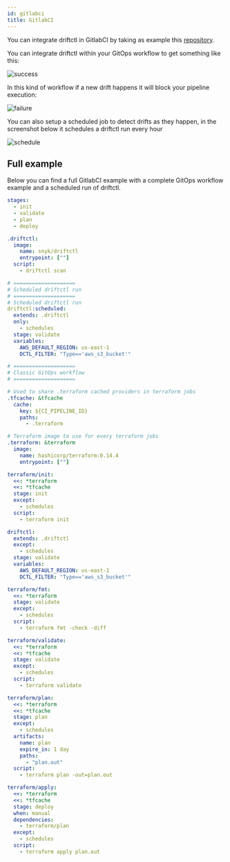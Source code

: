 ```yaml
---
id: gitlabci
title: GitlabCI
---
```


You can integrate driftctl in GitlabCI by taking as example this [repository](https://gitlab.com/cloudskiff/driftctl-ci-example).

You can integrate driftctl within your GitOps workflow to get something like this:

![success](../../assets/ci_cd/gitlabci/success.png)

In this kind of workflow if a new drift happens it will block your pipeline execution:

![failure](../../assets/ci_cd/gitlabci/failure.png)

You can also setup a scheduled job to detect drifts as they happen, in the screenshot below it schedules a driftctl run every hour

![schedule](../../assets/ci_cd/gitlabci/schedule.png)


## Full example

Below you can find a full GitlabCI example with a complete GitOps workflow example and a scheduled run of driftctl.

```yml
stages:
  - init
  - validate
  - plan
  - deploy

.driftctl:
  image:
    name: snyk/driftctl
    entrypoint: [""]
  script:
    - driftctl scan

# ====================
# Scheduled driftctl run
# ====================
# Scheduled driftctl run
driftctl:scheduled:
  extends: .driftctl
  only:
    - schedules
  stage: validate
  variables:
    AWS_DEFAULT_REGION: us-east-1
    DCTL_FILTER: "Type=='aws_s3_bucket'"

# ====================
# Classic GitOps workflow
# ====================

# Used to share .terraform cached providers in terraform jobs
.tfcache: &tfcache
  cache:
    key: ${CI_PIPELINE_ID}
    paths:
      - .terraform

# Terraform image to use for every terraform jobs
.terraform: &terraform
  image:
    name: hashicorp/terraform:0.14.4
    entrypoint: [""]

terraform/init:
  <<: *terraform
  <<: *tfcache
  stage: init
  except:
    - schedules
  script:
    - terraform init

driftctl:
  extends: .driftctl
  except:
    - schedules
  stage: validate
  variables:
    AWS_DEFAULT_REGION: us-east-1
    DCTL_FILTER: "Type=='aws_s3_bucket'"

terraform/fmt:
  <<: *terraform
  stage: validate
  except:
    - schedules
  script:
    - terraform fmt -check -diff

terraform/validate:
  <<: *terraform
  <<: *tfcache
  stage: validate
  except:
    - schedules
  script:
    - terraform validate

terraform/plan:
  <<: *terraform
  <<: *tfcache
  stage: plan
  except:
    - schedules
  artifacts:
    name: plan
    expire_in: 1 day
    paths:
      - "plan.out"
  script:
    - terraform plan -out=plan.out

terraform/apply:
  <<: *terraform
  <<: *tfcache
  stage: deploy
  when: manual
  dependencies:
    - terraform/plan
  except:
    - schedules
  script:
    - terraform apply plan.out

```
